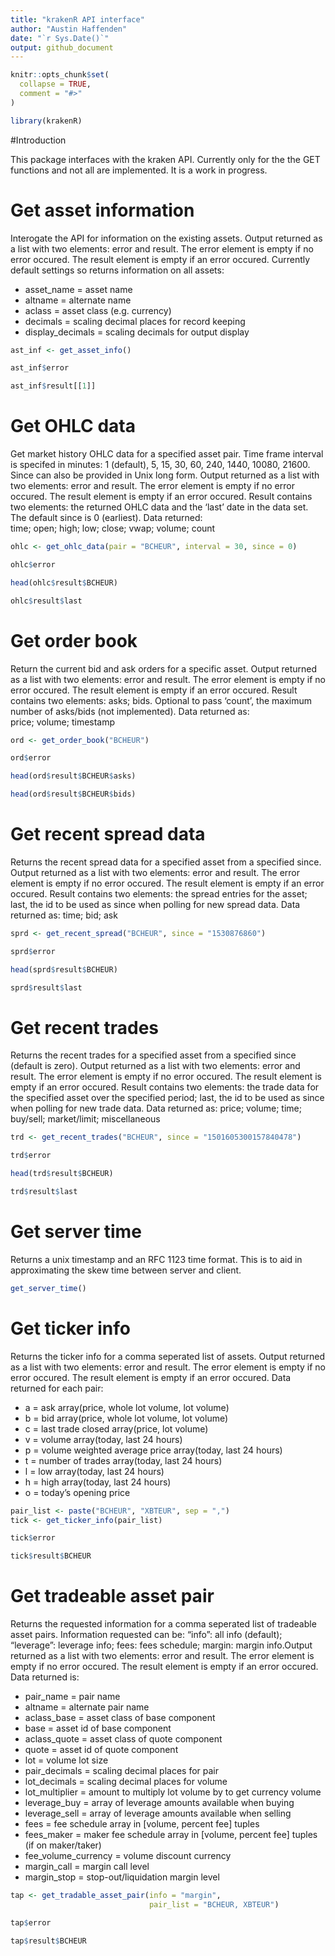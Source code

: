 ```yaml
---
title: "krakenR API interface"
author: "Austin Haffenden"
date: "`r Sys.Date()`"
output: github_document
---
```



```r
knitr::opts_chunk$set(
  collapse = TRUE,
  comment = "#>"
)
```

```r
library(krakenR)

```


#Introduction

This package interfaces with the kraken API. Currently only for the the GET functions and not all are implemented. It is a work in progress. 

# Get asset information

Interogate the API for information on the existing assets. Output returned as a
list with two elements: error and result. The error element is empty if no error occured. The result element is empty if an error occured. Currently default
settings so returns information on all assets:  

* asset_name = asset name  
* altname = alternate name  
* aclass = asset class (e.g. currency)  
* decimals = scaling decimal places for record keeping  
* display_decimals = scaling decimals for output display  

```r
ast_inf <- get_asset_info()

ast_inf$error

ast_inf$result[[1]]

```

# Get OHLC data

Get market history OHLC data for a specified asset pair. Time frame interval
is specifed in minutes: 1 (default), 5, 15, 30, 60, 240, 1440, 10080, 21600. 
Since can also be provided in Unix long form. Output returned as a list with 
two elements: error and result. The error element is empty if no error occured. The result element is empty if an error occured. Result contains two elements:
the returned OHLC data and the 'last' date in the data set. The default since 
is 0 (earliest). Data returned:  
time; open; high; low; close; vwap; volume; count

```r
ohlc <- get_ohlc_data(pair = "BCHEUR", interval = 30, since = 0)

ohlc$error

head(ohlc$result$BCHEUR)

ohlc$result$last
```

# Get order book

Return the current bid and ask orders for a specific asset. Output returned as
a list with two elements: error and result. The error element is empty if no 
error occured. The result element is empty if an error occured. Result contains
two elements: asks; bids. Optional to pass 'count', the maximum number of 
asks/bids (not implemented). Data returned as:  
price; volume; timestamp

```r
ord <- get_order_book("BCHEUR")

ord$error

head(ord$result$BCHEUR$asks)

head(ord$result$BCHEUR$bids)

```
# Get recent spread data

Returns the recent spread data for a specified asset from a specified since.
Output returned as a list with two elements: error and result. The error 
element is empty if no error occured. The result element is empty if an error
occured. Result contains two elements: the spread entries for the asset; last,
the id to be used as since when polling for new spread data. Data returned as: 
time; bid; ask

```r
sprd <- get_recent_spread("BCHEUR", since = "1530876860")

sprd$error

head(sprd$result$BCHEUR)

sprd$result$last

```

# Get recent trades

Returns the recent trades for a specified asset from a specified since (default
is zero). Output returned as a list with two elements: error and result. The
error element is empty if no error occured. The result element is empty if an error occured. Result contains two elements: the trade data for the specified
asset over the specified period; last, the id to be used as since when polling for new trade data. Data returned as: 
price; volume; time; buy/sell; market/limit; miscellaneous

```r
trd <- get_recent_trades("BCHEUR", since = "1501605300157840478")

trd$error

head(trd$result$BCHEUR)

trd$result$last

```

# Get server time

Returns a unix timestamp and an RFC 1123 time format. This is to aid in 
approximating the skew time between server and client. 

```r
get_server_time()

```

# Get ticker info

Returns the ticker info for a comma seperated list of assets. Output returned
as a list with two elements: error and result. The error element is empty if no error occured. The result element is empty if an error occured. Data returned
for each pair:  

* a = ask array(price, whole lot volume, lot volume)  
* b = bid array(price, whole lot volume, lot volume)  
* c = last trade closed array(price, lot volume)  
* v = volume array(today, last 24 hours)  
* p = volume weighted average price array(today, last 24 hours)  
* t = number of trades array(today, last 24 hours)  
* l = low array(today, last 24 hours)  
* h = high array(today, last 24 hours)  
* o = today's opening price  

```r
pair_list <- paste("BCHEUR", "XBTEUR", sep = ",")
tick <- get_ticker_info(pair_list)

tick$error

tick$result$BCHEUR


```
# Get tradeable asset pair

Returns the requested information for a comma seperated list of tradeable asset
pairs. Information requested can be: "info": all info (default); "leverage":
leverage info; fees: fees schedule; margin: margin info.Output returned as a
list with two elements: error and result. The error element is empty if no 
error occured. The result element is empty if an error occured. 
Data returned is: 

* pair_name = pair name 
* altname = alternate pair name  
* aclass_base = asset class of base component  
* base = asset id of base component  
* aclass_quote = asset class of quote component  
* quote = asset id of quote component  
* lot = volume lot size  
* pair_decimals = scaling decimal places for pair  
* lot_decimals = scaling decimal places for volume  
* lot_multiplier = amount to multiply lot volume by to get currency volume  
* leverage_buy = array of leverage amounts available when buying  
* leverage_sell = array of leverage amounts available when selling  
* fees = fee schedule array in [volume, percent fee] tuples  
* fees_maker = maker fee schedule array in [volume, percent fee] tuples 
(if on maker/taker)  
* fee_volume_currency = volume discount currency  
* margin_call = margin call level  
* margin_stop = stop-out/liquidation margin level  

```r
tap <- get_tradable_asset_pair(info = "margin", 
                               pair_list = "BCHEUR, XBTEUR")

tap$error

tap$result$BCHEUR

```

